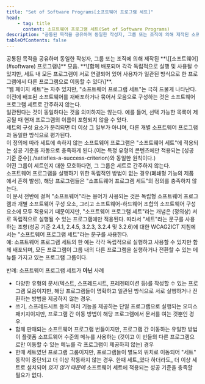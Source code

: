 ```yaml
---
title: "Set of Software Programs[소프트웨어 프로그램 세트]"
head:
    - tag: title
      content: 소프트웨어 프로그램 세트(Set of Software Programs)
description: "공통된 목적을 공유하며 동일한 작성자, 그룹 또는 조직에 의해 제작된 소프트웨어 프로그램 모음"
tableOfContents: false
---
```


<Badge text="WCAG2ICT" variant="tip" size="large" />
공통된 목적을 공유하며 동일한 작성자, 그룹 또는 조직에 의해 제작된 **\[[소프트웨어](#software) 프로그램\]** 모음. **\[함께 배포되며 각각 독립적으로 실행 및 사용될 수 있지만, 세트 내 모든 프로그램이 서로 연결되어 있어 사용자가 일관된 방식으로 한 프로그램에서 다른 프로그램으로 이동할 수 있다\]**.

<Aside title="참고 1">
"웹 페이지 세트"는 자주 있지만, "소프트웨어 프로그램 세트"는 극히 드물게 나타난다.
</Aside>
<Aside title="참고 2">
이전에 배포된 소프트웨어를 재배포하거나 묶어서 모음으로 구성하는 것은 소프트웨어 프로그램 세트로 간주하지 않는다.
</Aside>
<Aside title="참고 3">
일관된다는 것이 동일하다는 것을 의미하지는 않는다. 예를 들어, 선택 가능한 목록이 제공될 때 현재 프로그램의 이름이 포함되지 않을 수 있다.
</Aside>
<Aside title="참고 4">
세트의 구성 요소가 분리되면 더 이상 그 일부가 아니며, 다른 개별 소프트웨어 프로그램과 동일한 방식으로 평가된다.
</Aside>
<Aside title="참고 5">
이 정의에 따라 세트에 속하지 않는 소프트웨어 프로그램은 "소프트웨어 세트"에 적용되는 성공 기준을 자동으로 충족하게 된다.(이는 특정 유형의 콘텐츠에만 적용되는 [성공 기준 준수](./satisfies-a-success-criterion)와 동일한 원칙이다.)
</Aside>
<Aside title="참고 6">
어떤 그룹이 세트인지 대한 모호하다면, 그 그룹은 세트로 간주하지 않는다.
</Aside>
<Aside title="참고 7">
소프트웨어 프로그램을 실행하기 위한 독립적인 방법이 없는 경우(폐쇄형 기능의 제품에서 흔히 발생), 해당 프로그램들은 "소프트웨어 프로그램 세트"의 정의를 충족하지 않는다.
</Aside>
<Aside title="참고 8">
이 문서 전반에 걸쳐 "소프트웨어"라는 용어가 사용되는 것은 독립형 소프트웨어 프로그램과 개별 소프트웨어 구성 요소, 그리고 소프트웨어-하드웨어 조합의 소프트웨어 구성 요소에 모두 적용되기 때문이지만, "소프트웨어 프로그램 세트"라는 개념은 (정의상) 서로 독립적으로 실행될 수 있는 프로그램에만 적용된다. 따라서 "세트"라는 문구를 사용하는 조항(성공 기준 2.4.1, 2.4.5, 3.2.3, 3.2.4 및 3.2.6)에 대한 WCAG2ICT 지침에서는 "소프트웨어 프로그램 세트"라는 문구를 사용한다.
</Aside>
<Card title="" icon="open-book">
예: 소프트웨어 프로그램 세트의 한 예는 각각 독립적으로 실행하고 사용할 수 있지만 함께 배포되며, 모든 프로그램이 그룹 내의 다른 프로그램을 실행하거나 전환할 수 있는 메뉴를 가지고 있는 프로그램 그룹이다.

반례: 소프트웨어 프로그램 세트가 **아닌** 사례

*   다양한 유형의 문서(텍스트, 스프레드시트, 프레젠테이션 등)를 작성할 수 있는 프로그램 모음이지만, 해당 프로그램들이 명확하고 일관된 방식으로 서로 실행하거나 전환하는 방법을 제공하지 않는 경우.
*   쓰기, 스프레드시트 등의 여러 기능을 제공하는 단일 프로그램으로 실행되는 오피스 패키지이지만, 프로그램 간 이동 방법이 해당 프로그램에서 문서를 여는 것뿐인 경우.
*   함께 판매되는 소프트웨어 프로그램 번들이지만, 프로그램 간 이동하는 유일한 방법이 플랫폼 소프트웨어 수준의 메뉴를 사용하는 (것이고 이 번들의 다른 프로그램으로만 이동할 수 있는 메뉴를 각 프로그램이 제공하지 않는) 경우
*   한때 세트였던 프로그램 그룹이지만, 프로그램들이 별도의 위치로 이동되어 "세트" 동작이 중단되고 더 이상 작동하지 않는 경우. 한때 세트_였다 하더라도_ 더 이상 세트로 설치되어 _있지 않기 때문에_ 소프트웨어 세트에 적용되는 성공 기준을 충족할 필요가 없다.
</Card>
